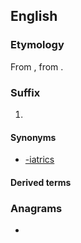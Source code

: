 ==English==

===Etymology===
From {{etyl|grc|en}} {{m|grc|ἰατρεία||healing, medical treatment}}, from {{m|grc|sc=polytonic|ἰατρός||doctor}}.

===Suffix===
{{en-suffix}}

# {{n-g|Forms names of specialized fields of medical practice.}}

====Synonyms====
* [[-iatrics]]

====Derived terms====
{{suffixsee|en}}

===Anagrams===
* {{anagrams|en|arity}}